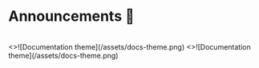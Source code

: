 
# Announcements 📣

<br />

<Cards num={1}>
  <Cards.Card arrow title="PAGASA 10-Day Excel Files Discontinued (Effective Aug 31, 2025)" href="/announcements/pagasa-10day-excel">
    <>![Documentation theme](/assets/docs-theme.png)</>
  </Cards.Card>
</Cards>

<Cards num={1}>
  <Cards.Card arrow title="Firebase Storage Pricing Updates 2024" href="/announcements/firebase-storage-2024">
    <>![Documentation theme](/assets/docs-theme.png)</>
  </Cards.Card>
</Cards>
